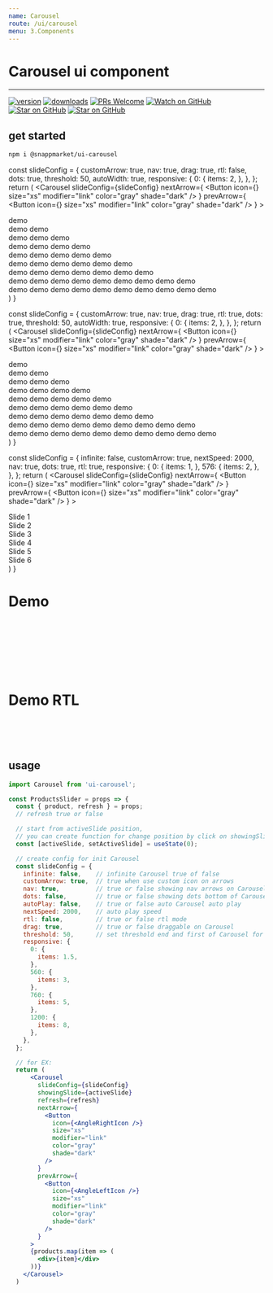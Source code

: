 ```yaml
---
name: Carousel
route: /ui/carousel
menu: 3.Components
---
```

# Carousel ui component
----

[![version](https://img.shields.io/npm/v/@snappmarket/ui-carousel?style=flat-square)](https://www.npmjs.com/package/@snappmarket/ui-carousel)
[![downloads](https://img.shields.io/npm/dm/@snappmarket/ui-carousel?style=flat-square)](http://www.npmtrends.com/@snappmarket/ui-carousel)
[![PRs Welcome](https://img.shields.io/badge/PRs-welcome-brightgreen.svg?style=flat-square)](http://makeapullrequest.com)
[![Watch on GitHub](https://img.shields.io/github/watchers/snappmarket/frontend-toolbox.svg?style=social)](https://github.com/snappmarket/frontend-toolbox/watchers)
[![Star on GitHub](https://img.shields.io/github/stars/snappmarket/frontend-toolbox.svg?style=social)](https://github.com/snappmarket/frontend-toolbox/stargazers)
[![Star on GitHub](https://img.shields.io/github/stars/snappmarket/frontend-toolbox.svg?style=social)](https://github.com/snappmarket/frontend-toolbox/stargazers)

## get started
```bash
npm i @snappmarket/ui-carousel
```


  const slideConfig = {
      customArrow: true,
      nav: true,
      drag: true,
      rtl: false,
      dots: true,
      threshold: 50,
      autoWidth: true,
      responsive: {
          0: {
              items: 2,
          },
      },
  };
  return (
    <Carousel
        slideConfig={slideConfig}
        nextArrow={
            <Button
                icon={<AngleRightIcon />}
                size="xs"
                modifier="link"
                color="gray"
                shade="dark"
            />
        }
        prevArrow={
            <Button
                icon={<AngleLeftIcon />}
                size="xs"
                modifier="link"
                color="gray"
                shade="dark"
            />
        }
        >
        <div class="slide">demo</div>
        <div class="slide">demo demo</div>
        <div class="slide">demo demo demo </div>
        <div class="slide">demo demo demo demo </div>
        <div class="slide">demo demo demo demo demo </div>
        <div class="slide">demo demo demo demo demo demo </div>
        <div class="slide">demo demo demo demo demo demo demo </div>
        <div class="slide">demo demo demo demo demo demo demo demo demo </div>
        <div class="slide">demo demo demo demo demo demo demo demo demo demo </div>
    </Carousel>
  )
}

  const slideConfig = {
      customArrow: true,
      nav: true,
      drag: true,
      rtl: true,
      dots: true,
      threshold: 50,
      autoWidth: true,
      responsive: {
          0: {
              items: 2,
          },
      },
  };
  return (
    <Carousel
        slideConfig={slideConfig}
        nextArrow={
            <Button
                icon={<AngleRightIcon />}
                size="xs"
                modifier="link"
                color="gray"
                shade="dark"
            />
        }
        prevArrow={
            <Button
                icon={<AngleLeftIcon />}
                size="xs"
                modifier="link"
                color="gray"
                shade="dark"
            />
        }
        >
        <div class="slide">demo</div>
        <div class="slide">demo demo</div>
        <div class="slide">demo demo demo </div>
        <div class="slide">demo demo demo demo </div>
        <div class="slide">demo demo demo demo demo </div>
        <div class="slide">demo demo demo demo demo demo </div>
        <div class="slide">demo demo demo demo demo demo demo </div>
        <div class="slide">demo demo demo demo demo demo demo demo demo </div>
        <div class="slide">demo demo demo demo demo demo demo demo demo demo </div>
    </Carousel>
  )
}

  const slideConfig = {
    infinite: false,
    customArrow: true,
    nextSpeed: 2000,
    nav: true,
    dots: true,
    rtl: true,
    responsive: {
        0: {
            items: 1,
        },
        576: {
            items: 2,
        },
    },
  };
  return (
    <Carousel
      slideConfig={slideConfig}
      nextArrow={
          <Button
              icon={<AngleRightIcon />}
              size="xs"
              modifier="link"
              color="gray"
              shade="dark"
          />
      }
      prevArrow={
          <Button
              icon={<AngleLeftIcon />}
              size="xs"
              modifier="link"
              color="gray"
              shade="dark"
          />
      }
      >
      <div class="slide">Slide 1</div>
      <div class="slide">Slide 2</div>
      <div class="slide">Slide 3</div>
      <div class="slide">Slide 4</div>
      <div class="slide">Slide 5</div>
      <div class="slide">Slide 6</div>
    </Carousel>
  )
}


# Demo

<ProductsSlider />
 <br/>
 <br/>
 <br/>
<ProductsSliderNew />
 <br/>
 <br/>
 <br/>


# Demo RTL

<ProductsSliderRtl />


<br/>
<br/>
<br/>


## usage
```jsx
import Carousel from 'ui-carousel';

const ProductsSlider = props => {
  const { product, refresh } = props;
  // refresh true or false

  // start from activeSlide position,
  // you can create function for change position by click on showingSlide
  const [activeSlide, setActiveSlide] = useState(0);

  // create config for init Carousel
  const slideConfig = {
    infinite: false,    // infinite Carousel true of false
    customArrow: true,  // true when use custom icon on arrows
    nav: true,          // true or false showing nav arrows on Carousel
    dots: false,        // true or false showing dots bottom of Carousel
    autoPlay: false,    // true or false auto Carousel auto play
    nextSpeed: 2000,    // auto play speed
    rtl: false,         // true or false rtl mode
    drag: true,         // true or false draggable on Carousel
    threshold: 50,      // set threshold end and first of Carousel for fire actions (drag and calc position ,....)
    responsive: {
      0: {
        items: 1.5,
      },
      560: {
        items: 3,
      },
      760: {
        items: 5,
      },
      1200: {
        items: 8,
      },
    },
  };

  // for EX:
  return (
      <Carousel
        slideConfig={slideConfig}
        showingSlide={activeSlide}
        refresh={refresh}
        nextArrow={
          <Button
            icon={<AngleRightIcon />}
            size="xs"
            modifier="link"
            color="gray"
            shade="dark"
          />
        }
        prevArrow={
          <Button
            icon={<AngleLeftIcon />}
            size="xs"
            modifier="link"
            color="gray"
            shade="dark"
          />
        }
      >
      {products.map(item => (
        <div>{item}</div>
      ))}
    </Carousel>
  )
```
